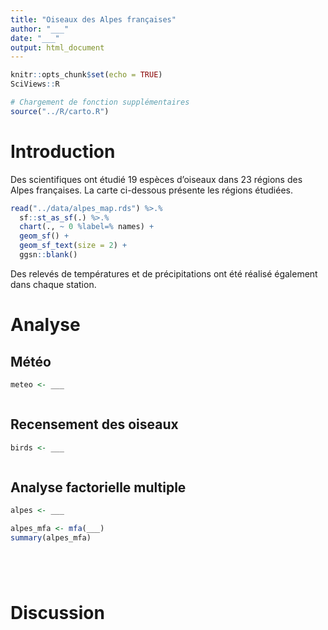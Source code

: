 ```yaml
---
title: "Oiseaux des Alpes françaises"
author: "___"
date: "___"
output: html_document
---
```


```r
knitr::opts_chunk$set(echo = TRUE)
SciViews::R

# Chargement de fonction supplémentaires
source("../R/carto.R")
```

<!--% Si cela est nécessaire, ajoutez d'autres scripts comprenant des fonctions utiles dans le chunk de setup ci-dessus. -->


# Introduction

Des scientifiques ont étudié 19 espèces d'oiseaux dans 23 régions des Alpes françaises. La carte ci-dessous présente les régions étudiées.

<!--# Vous ne devez pas comprendre ce code... vous apprendrez à réaliser des cartes avec R dans le cours de Science des Données III l'an prochain). -->

```r
read("../data/alpes_map.rds") %>.%
  sf::st_as_sf(.) %>.%
  chart(., ~ 0 %label=% names) +
  geom_sf() +
  geom_sf_text(size = 2) +
  ggsn::blank() 
```

Des relevés de températures et de précipitations ont été réalisé également dans chaque station.


# Analyse

## Météo

<!--% Importez le tableau de données `data/alpes_meteo.csv`. Ce tableau contient les valeurs minimales et maximales de températures en janvier et en juillet pour chaque station. Il contient aussi des informations sur les précipitations en ces stations. -->

```r
meteo <- ___
```

<!--% Réalisez un graphique pertinent pour mettre en avant les corrélations linéaires entre les variables de ce tableau. Décrivez ce graphique en maximum 3 phrases. -->

```r

```

<!--% Description du graphique meteoplot ci-dessous. -->


## Recensement des oiseaux

<!--% Importez le tableau de données `docs/alpes_birds.csv`. Ce tableau présente le dénombrement de plusieurs espèces d'oiseaux aux différentes stations. Astuces : Vous noterez que es mesures ne sont pas les dénombrements eux-mêmes, mais des valeurs comprises entre 0 et 4. Le niveau 0 correspond à l'absence de l'espèce et le niveau 4 est synonyme d'abondance maximale de l'espèce dans la zone étudiée. -->

```r
birds <- ___
```

<!--% Réalisez un graphique pertinent pour mettre en avant la distribution des espèces dans les différentes stations. Ce graphique doit être adapté en tenant compte de ce qu'il s'agit ici de données qualitatives. Décrivez ce graphique en maximum 3 phrases. -->

```r

```

<!--% Description du graphique ci-dessous. -->


## Analyse factorielle multiple

<!--% Combinez vos deux tableaux `meteo` et `birds` en un seul que vous nommerez `alpes`.
--->

```r
alpes <- ___
```

<!--% Réalisez votre AFM dans l'objet `aples_mfa` et résulez-le ensuite. Décrivez ce que vous obtenez en 2 à 3 phrases maximum. -->

```r
alpes_mfa <- mfa(___)
summary(alpes_mfa)
```


<!--% Réalisez le graphique des éboulis et interprétez-le en 2 phrases maximum. -->

```r

```

<!--% Interprétation du graphique ci-dessous. -->


<!--% Réalisez le graphique de la répartition des variables dans l'espace et interprétez-le en 5 phrases maximum. -->

```r

```

<!--% Interprétation du graphique ci-dessous. -->


<!--% Créez le graphique de la répartition des composantes principales dans l'espace. Décrivez ce que vous y observez en 3 phrases maximum. -->

```r

```

<!--% Interprétation du graphique ci-dessous. -->


<!--% produisez maintenant le graphique de la répartition des individus dans l'espace et analysez-le en 3 phrases maximum. -->

```r

```

<!--% Interprétation du graphique ci-dessous. -->


# Discussion

<!--% Sur base de la série de graphiques que vous venez de réaliser, synthétisez vos observations et discutez-les en maximum 5 phrases. -->

